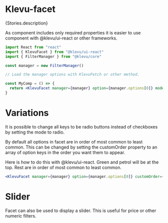
<Meta of={Stories} />

# Klevu-facet

<Description>{Stories.description}</Description>

<Canvas of={Stories.Facet}></Canvas>

As component includes only required properties it is easier to use component with @klevu/ui-react or other frameworks.

```jsx
import React from "react"
import { KlevuFacet } from "@klevu/ui-react"
import { FilterManager } from "@klevu/core"

const manager = new FilterManager()

// Load the manager options with KlevuFetch or other method.

const MyComp = () => {
  return <KlevuFacet manager={manager} option={manager.options[0]} mode="checkbox" />
}
```

<Controls />

# Variations

It is possible to change all keys to be radio buttons instead of checkboxes by setting the mode to radio.

<Canvas of={Stories.FacetWithRadio}></Canvas>

By default all options in facet are in order of most common to least common. This can be changed by setting the customOrder property to an array of option keys in the order you want them to appear.

Here is how to do this with @klevu/ui-react. Green and petrol will be at the top. Rest are in order of most common to least common.

<Canvas sourceState="none" of={Stories.CustomOrder}></Canvas>

```jsx
<KlevuFacet manager={manager} option={manager.options[0]} customOrder={["green", "petrol"]} />
```

# Slider

Facet can also be used to display a slider. This is useful for price or other numeric filters.

<Canvas sourceState="none" of={Stories.Slider}></Canvas>
